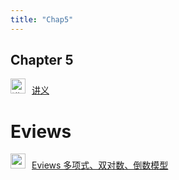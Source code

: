 ```yaml
---
title: "Chap5"
---
```


## Chapter 5


<img src="img/teacher.png" alt="讲义" style="width: 24px; height: 24px;margin-right: 10px">[讲义](https://lizongzhang.github.io/ee4/chap5.html)

# Eviews

<img src="img/video.png" style="width: 24px; height: 24px;margin-right: 10px"/>[Eviews 多项式、双对数、倒数模型](https://www.bilibili.com/video/BV1xT4y1F7oS/) 
